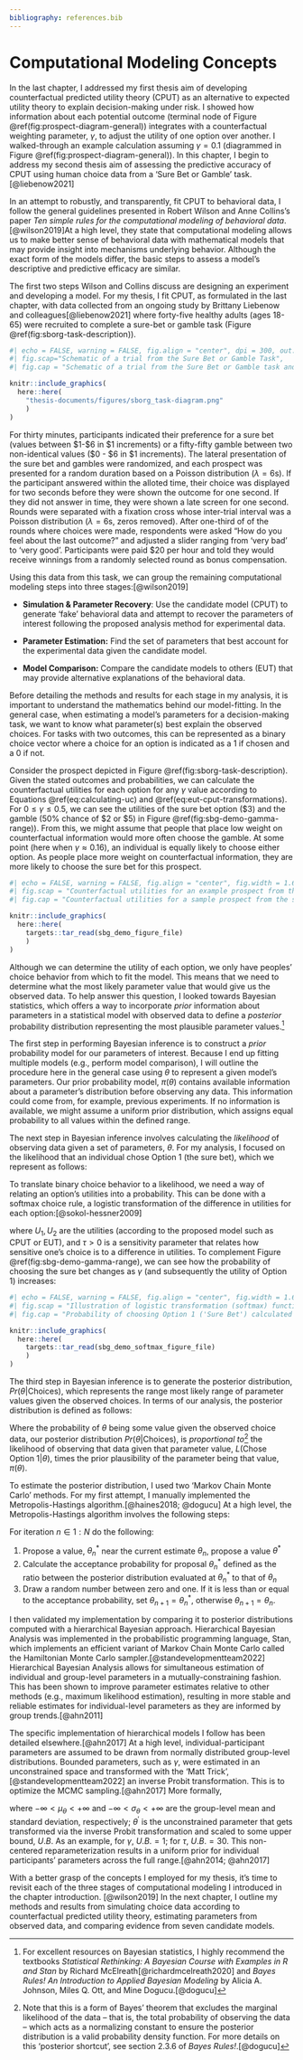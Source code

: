 ```yaml
---
bibliography: references.bib
---
```


# Computational Modeling Concepts

In the last chapter, I addressed my first thesis aim of developing counterfactual predicted utility theory (CPUT) as an alternative to expected utility theory to explain decision-making under risk. I showed how information about each potential outcome (terminal node of Figure \@ref(fig:prospect-diagram-general)) integrates with a counterfactual weighting parameter, $\gamma$, to adjust the utility of one option over another. I walked-through an example calculation assuming $\gamma = 0.1$ (diagrammed in Figure \@ref(fig:prospect-diagram-general)). In this chapter, I begin to address my second thesis aim of assessing the predictive accuracy of CPUT using human choice data from a 'Sure Bet or Gamble' task.[@liebenow2021]

In an attempt to robustly, and transparently, fit CPUT to behavioral data, I follow the general guidelines presented in Robert Wilson and Anne Collins's paper *Ten simple rules for the computational modeling of behavioral data*.[@wilson2019]At a high level, they state that computational modeling allows us to make better sense of behavioral data with mathematical models that may provide insight into mechanisms underlying behavior. Although the exact form of the models differ, the basic steps to assess a model's descriptive and predictive efficacy are similar.

The first two steps Wilson and Collins discuss are designing an experiment and developing a model. For my thesis, I fit CPUT, as formulated in the last chapter, with data collected from an ongoing study by Brittany Liebenow and colleagues[@liebenow2021] where forty-five healthy adults (ages 18-65) were recruited to complete a sure-bet or gamble task (Figure \@ref(fig:sborg-task-description)).

```r
#| echo = FALSE, warning = FALSE, fig.align = "center", dpi = 300, out.width = "95%",
#| fig.scap="Schematic of a trial from the Sure Bet or Gamble Task",
#| fig.cap = "Schematic of a trial from the Sure Bet or Gamble task and subjective rating prompt. A prospect is presented for a random duration based on a Poisson distribution $(\\lambda = 6\\text{s})$. Assuming a timely response, a choice screen was shown for two seconds followed by an outcome screen for one second. Trials were separated with a fixation cross whose inter-trial interval was a random duration from a Poisson distribution with $\\lambda = 3\\text{s}$."

knitr::include_graphics(
  here::here(
    "thesis-documents/figures/sborg_task-diagram.png"
    )
)
```

For thirty minutes, participants indicated their preference for a sure bet (values between \$1-\$6 in \$1 increments) or a fifty-fifty gamble between two non-identical values (\$0 - \$6 in \$1 increments). The lateral presentation of the sure bet and gambles were randomized, and each prospect was presented for a random duration based on a Poisson distribution $(\lambda = 6\text{s})$. If the participant answered within the alloted time, their choice was displayed for two seconds before they were shown the outcome for one second. If they did not answer in time, they were shown a late screen for one second. Rounds were separated with a fixation cross whose inter-trial interval was a Poisson distribution $(\lambda = 6\text{s}$, zeros removed$)$. After one-third of of the rounds where choices were made, respondents were asked "How do you feel about the last outcome?" and adjusted a slider ranging from 'very bad' to 'very good'. Participants were paid \$20 per hour and told they would receive winnings from a randomly selected round as bonus compensation.

Using this data from this task, we can group the remaining computational modeling steps into three stages:[@wilson2019]

-   **Simulation & Parameter Recovery**: Use the candidate model (CPUT) to generate 'fake' behavioral data and attempt to recover the parameters of interest following the proposed analysis method for experimental data.

-   **Parameter Estimation:** Find the set of parameters that best account for the experimental data given the candidate model.

-   **Model Comparison:** Compare the candidate models to others (EUT) that may provide alternative explanations of the behavioral data.

Before detailing the methods and results for each stage in my analysis, it is important to understand the mathematics behind our model-fitting. In the general case, when estimating a model's parameters for a decision-making task, we want to know what parameter(s) best explain the observed choices. For tasks with two outcomes, this can be represented as a binary choice vector where a choice for an option is indicated as a 1 if chosen and a 0 if not.

```{=tex}
\begin{equation*}
\begin{split}
\text{Chose Option 1} =
    \begin{bmatrix}
    1 \\
    1 \\
    1 \\
    0 \\
    1 \\
    0
\end{bmatrix}
\end{split}
\qquad
\begin{split}
\text{Chose Option 2} =
    \begin{bmatrix}
    0 \\
    0 \\
    0 \\
    1 \\
    0 \\
    1
    \end{bmatrix} 
\end{split}
\end{equation*}
```
Consider the prospect depicted in Figure \@ref(fig:sborg-task-description). Given the stated outcomes and probabilities, we can calculate the counterfactual utilities for each option for any $\gamma$ value according to Equations \@ref(eq:calculating-uc) and \@ref(eq:eut-cput-transformations). For $0 \leq \gamma \leq 0.5$, we can see the utilities of the sure bet option (\$3) and the gamble (50% chance of \$2 or \$5) in Figure \@ref(fig:sbg-demo-gamma-range)). From this, we might assume that people that place low weight on counterfactual information would more often choose the gamble. At some point (here when $\gamma \approx 0.16$), an individual is equally likely to choose either option. As people place more weight on counterfactual information, they are more likely to choose the sure bet for this prospect.

```r
#| echo = FALSE, warning = FALSE, fig.align = "center", fig.width = 1.619 * 5, fig.height = 5, dpi = 300, out.width = "95%",
#| fig.scap = "Counterfactual utilities for an example prospect from the sure bet or gamble task.",
#| fig.cap = "Counterfactual utilities for a sample prospect from the sure bet or gamble task simulated for $0 \\leq \\gamma \\leq 0.5$. Blue line represents the counterfactual utility of choosing the 'Sure Bet' and receiving three dollars; red line represents the counterfactual utility of choosing the 'Gamble' and having a 50 percent chance of receiving two dollars or five dollars. The 'indifference' point of choosing one option over the other occurs when $\\gamma \\approx 0.16$."

knitr::include_graphics(
  here::here(
    targets::tar_read(sbg_demo_figure_file)
    )
)
```

Although we can determine the utility of each option, we only have peoples' choice behavior from which to fit the model. This means that we need to determine what the most likely parameter value that would give us the observed data. To help answer this question, I looked towards Bayesian statistics, which offers a way to incorporate *prior* information about parameters in a statistical model with observed data to define a *posterior* probability distribution representing the most plausible parameter values.[^model-concepts-1]

[^model-concepts-1]: For excellent resources on Bayesian statistics, I highly recommend the textbooks *Statistical Rethinking: A Bayesian Course with Examples in R and Stan* by Richard McElreath[@richardmcelreath2020] and *Bayes Rules! An Introduction to Applied Bayesian Modeling* by Alicia A. Johnson, Miles Q. Ott, and Mine Dogucu.[@dogucu]

The first step in performing Bayesian inference is to construct a *prior* probability model for our parameters of interest. Because I end up fitting multiple models (e.g., perform model comparison), I will outline the procedure here in the general case using $\theta$ to represent a given model's parameters. Our prior probability model, $\pi(\theta)$ contains available information about a parameter's distribution before observing any data. This information could come from, for example, previous experiments. If no information is available, we might assume a uniform prior distribution, which assigns equal probability to all values within the defined range.

The next step in Bayesian inference involves calculating the *likelihood* of observing data given a set of parameters, $\theta$. For my analysis, I focused on the likelihood that an individual chose Option 1 (the sure bet), which we represent as follows:

```{=tex}
\begin{equation}
L(\text{Chose Option 1}|\theta)
(\#eq:likelihood)
\end{equation}
```
To translate binary choice behavior to a likelihood, we need a way of relating an option's utilities into a probability. This can be done with a softmax choice rule, a logistic transformation of the difference in utilities for each option:[@sokol-hessner2009]

```{=tex}
\begin{equation}
P(\text{Chose Option 1}) = \frac{1}{1 + e^{(-\tau \cdot (U_1 - U_2))}}
(\#eq:softmax-choose-1)
\end{equation}
```
where $U_1, U_2$ are the utilities (according to the proposed model such as CPUT or EUT), and $\tau > 0$ is a sensitivity parameter that relates how sensitive one's choice is to a difference in utilities. To complement Figure \@ref(fig:sbg-demo-gamma-range), we can see how the probability of choosing the sure bet changes as $\gamma$ (and subsequently the utility of Option 1) increases:

```r
#| echo = FALSE, warning = FALSE, fig.align = "center", fig.width = 1.619 * 5, fig.height = 5, dpi = 300, out.width = "95%",
#| fig.scap = "Illustration of logistic transformation (softmax) function for converting the difference in utilities to a choice probability.",
#| fig.cap = "Probability of choosing Option 1 ('Sure Bet') calculated by a logistic transformation of the difference in utilities for the counterfactual utilities of each option as shown in Figure \\@ref(fig:sbg-demo-gamma-range) across $0 \\leq \\gamma \\leq 0.5$. As  $\\tau$ increases, individuals are more likely to maximize utility. Note that the 'indifference' point of choosing one option over the other occurs when $\\gamma \\approx 0.16$, regardless of $\\tau$."

knitr::include_graphics(
  here::here(
    targets::tar_read(sbg_demo_softmax_figure_file)
    )
)
```

The third step in Bayesian inference is to generate the posterior distribution, $Pr(\theta|\text{Choices})$, which represents the range most likely range of parameter values given the observed choices. In terms of our analysis, the posterior distribution is defined as follows:

```{=tex}
\begin{equation}
Pr(\theta|\text{Choices}) \propto L(\text{Chose Option 1}|\theta) \times \pi(\theta)
(\#eq:posterior-propto)
\end{equation}
```
Where the probability of $\theta$ being some value given the observed choice data, our posterior distribution $Pr(\theta|\text{Choices})$, is *proportional to*[^model-concepts-2] the likelihood of observing that data given that parameter value, $L(\text{Chose Option 1}|\theta)$, times the prior plausibility of the parameter being that value, $\pi(\theta)$.

[^model-concepts-2]: Note that this is a form of Bayes' theorem that excludes the marginal likelihood of the data -- that is, the total probability of observing the data -- which acts as a normalizing constant to ensure the posterior distribution is a valid probability density function. For more details on this 'posterior shortcut', see section 2.3.6 of *Bayes Rules!*.[@dogucu]

To estimate the posterior distribution, I used two 'Markov Chain Monte Carlo' methods. For my first attempt, I manually implemented the Metropolis-Hastings algorithm.[@haines2018; @dogucu] At a high level, the Metropolis-Hastings algorithm involves the following steps:

For iteration $n \in 1:N$ do the following:

1.  Propose a value, $\theta_n^*$ near the current estimate $\theta_n$, propose a value $\theta^*$
2.  Calculate the acceptance probability for proposal $\theta_n^*$ defined as the ratio between the posterior distribution evaluated at $\theta_n^*$ to that of $\theta_n$
3.  Draw a random number between zero and one. If it is less than or equal to the acceptance probability, set $\theta_{n+1} = \theta_n^*$, otherwise $\theta_{n+1} = \theta_n$.

I then validated my implementation by comparing it to posterior distributions computed with a hierarchical Bayesian approach. Hierarchical Bayesian Analysis was implemented in the probabilistic programming language, Stan, which implements an efficient variant of Markov Chain Monte Carlo called the Hamiltonian Monte Carlo sampler.[@standevelopmentteam2022] Hierarchical Bayesian Analysis allows for simultaneous estimation of individual and group-level parameters in a mutually-constraining fashion. This has been shown to improve parameter estimates relative to other methods (e.g., maximum likelihood estimation), resulting in more stable and reliable estimates for individual-level parameters as they are informed by group trends.[@ahn2011]

The specific implementation of hierarchical models I follow has been detailed elsewhere.[@ahn2017] At a high level, individual-participant parameters are assumed to be drawn from normally distributed group-level distributions. Bounded parameters, such as $\gamma$, were estimated in an unconstrained space and transformed with the 'Matt Trick',[@standevelopmentteam2022] an inverse Probit transformation. This is to optimize the MCMC sampling.[@ahn2017] More formally, 

```{=tex}
\begin{equation}
\begin{aligned}
\mu_\theta &\sim \text{Normal}(0,1) \\
\sigma_\theta &\sim \text{Half-Normal}(0,0.2) \\
\mathbf{\theta}^\prime &\sim \text{Normal}(0,1) \\
\mathbf{\theta} &\sim \text{Probit}^{-1}(\mu_\theta + \sigma_\theta \cdot \mathbf{\theta}^\prime) \times U.B.
\end{aligned}
(\#eq:matt-trick)
\end{equation}
```

where $- \infty < \mu_\theta < + \infty$ and $- \infty < \sigma_\theta < + \infty$ are the group-level mean and standard deviation, respectively; $\theta^\prime$ is the unconstrained parameter that gets transformed via the inverse Probit transformation and scaled to some upper bound, $U.B$. As an example, for $\gamma$, $U.B. = 1$; for $\tau$, $U.B. = 30$. This non-centered reparameterization results in a uniform prior for individual participants' parameters across the full range.[@ahn2014; @ahn2017]

With a better grasp of the concepts I employed for my thesis, it's time to revisit each of the three stages of computational modeling I introduced in the chapter introduction. [@wilson2019] In the next chapter, I outline my methods and results from simulating choice data according to counterfactual predicted utility theory, estimating parameters from observed data, and comparing evidence from seven candidate models.
